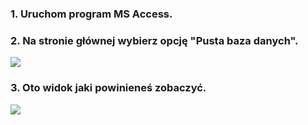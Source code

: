 ### 1. Uruchom program MS Access.
### 2. Na stronie głównej wybierz opcję "Pusta baza danych".
![](https://i.imgur.com/8jJ18km.png)
### 3. Oto widok jaki powinieneś zobaczyć.
![](https://i.imgur.com/JYzhPny.png)
